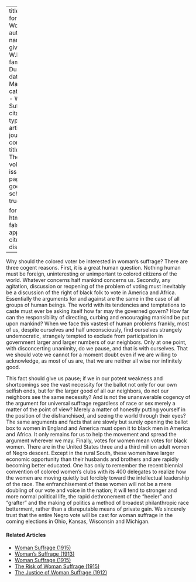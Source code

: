
---
title: 'Votes for Women'
author:
  - name:
      given: W.E.B.
      family: Du Bois
date: Mar. 1912
categories: 
  - Woman Suffrage
citation: 
  type: article-journal
  container-title: The Crisis
  volume: 4
  issue: 5
  page: 234
google-scholar: true

format:
  html:
    toc: false
    appendix-cite-as: display
---

Why should the colored voter be interested in woman's suffrage? There are three cogent reasons. First, it is a great human question. Nothing human must be foreign, uninteresting or unimportant to colored citizens of the world. Whatever concerns half mankind concerns us. Secondly, any agitation, discussion or reopening of the problem of voting must inevitably be a discussion of the right of black folk to vote in America and Africa. Essentially the arguments for and against are the same in the case of all groups of human beings. The world with its tendencies and temptations to caste must ever be asking itself how far may the governed govern? How far can the responsibility of directing, curbing and encouraging mankind be put upon mankind? When we face this vastest of human problems frankly, most of us, despite ourselves and half unconsciously, find ourselves strangely undemocratic, strangely tempted to exclude from participation in government larger and larger numbers of our neighbors. Only at one point, with disconcerting unanimity, do we pause, and that is with ourselves. That we should vote we cannot for a moment doubt even if we are willing to acknowledge, as most of us are, that we are neither all wise nor infinitely good.

This fact should give us pause; if we in our potent weakness and shortcomings see the vast necessity for the ballot not only for our own selfish ends, but for the larger good of all our neighbors, do not our neighbors see the same necessity? And is not the unanswerable cogency of the argument for universal suffrage regardless of race or sex merely a matter of the point of view? Merely a matter of honestly putting yourself in the position of the disfranchised, and seeing the world through their eyes? The same arguments and facts that are slowly but surely opening the ballot box to women in England and America must open it to black men in America and Africa. It only remains for us to help the movement and spread the argument wherever we may. Finally, votes for women mean votes for black women. There are in the United States three and a third million adult women of Negro descent. Except in the rural South, these women have larger economic opportunity than their husbands and brothers and are rapidly becoming better educated. One has only to remember the recent biennial convention of colored women's clubs with its 400 delegates to realize how the women are moving quietly but forcibly toward the intellectual leadership of the race. The enfranchisement of these women will not be a mere doubling of our vote and voice in the nation; it will tend to stronger and more normal political life, the rapid dethronement of the "heeler" and "grafter" and the making of politics a method of broadest philanthropic race betterment, rather than a disreputable means of private gain. We sincerely trust that the entire Negro vote will be cast for woman suffrage in the coming elections in Ohio, Kansas, Wisconsin and Michigan.

<!-- Similar articles start here -->
<div  class="clear-wrap"></div>

#### Related Articles

* [Woman Suffrage (1915)](/Volumes/09/06/womansuffrage.html)
* [Woman's Suffrage (1913)](/Volumes/06/01/womans_suffrage.html)
* [Woman Suffrage (1915)](/Volumes/11/01/woman_suffrage.html)
* [The Risk of Woman Suffrage (1915)](/Volumes/11/01/risk_of_woman_suffrage.html)
* [The Justice of Woman Suffrage (1912)](/Volumes/04/05/justice_of_woman_suffrage.html)

<!-- Similar articles end here -->